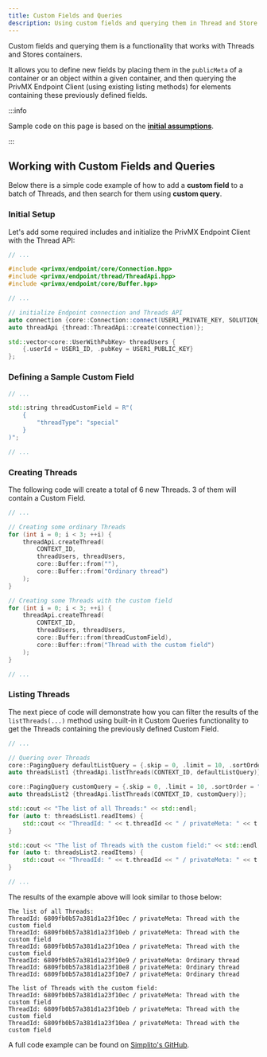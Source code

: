 ```yaml
---
title: Custom Fields and Queries
description: Using custom fields and querying them in Thread and Store containers.  
---
```


Custom fields and querying them is a functionality that works with Threads and Stores containers.

It allows you to define new fields by placing them in the `publicMeta` of a container or an object within a given container, 
and then querying the PrivMX Endpoint Client (using existing listing methods) for elements containing these previously defined fields.

:::info

Sample code on this page is based on the **[initial assumptions](./first-app#initial-assumptions)**.

:::


## Working with Custom Fields and Queries

Below there is a simple code example of how to add a **custom field** to a batch of Threads, and then search for them using **custom query**.


### Initial Setup

Let's add some required includes and initialize the PrivMX Endpoint Client with the Thread API:
```cpp
// ...

#include <privmx/endpoint/core/Connection.hpp>
#include <privmx/endpoint/thread/ThreadApi.hpp>
#include <privmx/endpoint/core/Buffer.hpp>

// ...

// initialize Endpoint connection and Threads API
auto connection {core::Connection::connect(USER1_PRIVATE_KEY, SOLUTION_ID, BRIDGE_URL)};
auto threadApi {thread::ThreadApi::create(connection)};

std::vector<core::UserWithPubKey> threadUsers {
    {.userId = USER1_ID, .pubKey = USER1_PUBLIC_KEY}
};
```

### Defining a Sample Custom Field
```cpp
// ...

std::string threadCustomField = R"(
    {
        "threadType": "special"
    }
)";

// ...
```

### Creating Threads

The following code will create a total of 6 new Threads. 3 of them will contain a Custom Field.

```cpp
// ...

// Creating some ordinary Threads
for (int i = 0; i < 3; ++i) {
    threadApi.createThread(
        CONTEXT_ID, 
        threadUsers, threadUsers, 
        core::Buffer::from(""),
        core::Buffer::from("Ordinary thread")
    );
}

// Creating some Threads with the custom field
for (int i = 0; i < 3; ++i) {
    threadApi.createThread(
        CONTEXT_ID, 
        threadUsers, threadUsers, 
        core::Buffer::from(threadCustomField),
        core::Buffer::from("Thread with the custom field")
    );
}

// ...
```

### Listing Threads
The next piece of code will demonstrate how you can filter the results of the `listThreads(...)` method using built-in it Custom Queries functionality
to get the Threads containing the previously defined Custom Field.

```cpp
// ...

// Quering over Threads
core::PagingQuery defaultListQuery = {.skip = 0, .limit = 10, .sortOrder = "desc"};
auto threadsList1 {threadApi.listThreads(CONTEXT_ID, defaultListQuery)};

core::PagingQuery customQuery = {.skip = 0, .limit = 10, .sortOrder = "desc", .queryAsJson = threadCustomField};
auto threadsList2 {threadApi.listThreads(CONTEXT_ID, customQuery)};

std::cout << "The list of all Threads:" << std::endl;
for (auto t: threadsList1.readItems) {
    std::cout << "ThreadId: " << t.threadId << " / privateMeta: " << t.privateMeta.stdString() << std::endl;
}

std::cout << "The list of Threads with the custom field:" << std::endl;
for (auto t: threadsList2.readItems) {
    std::cout << "ThreadId: " << t.threadId << " / privateMeta: " << t.privateMeta.stdString() << std::endl;
}

// ...
```

The results of the example above will look similar to those below:

```
The list of all Threads:
ThreadId: 6809fb0b57a381d1a23f10ec / privateMeta: Thread with the custom field
ThreadId: 6809fb0b57a381d1a23f10eb / privateMeta: Thread with the custom field
ThreadId: 6809fb0b57a381d1a23f10ea / privateMeta: Thread with the custom field
ThreadId: 6809fb0b57a381d1a23f10e9 / privateMeta: Ordinary thread
ThreadId: 6809fb0b57a381d1a23f10e8 / privateMeta: Ordinary thread
ThreadId: 6809fb0b57a381d1a23f10e7 / privateMeta: Ordinary thread

The list of Threads with the custom field:
ThreadId: 6809fb0b57a381d1a23f10ec / privateMeta: Thread with the custom field
ThreadId: 6809fb0b57a381d1a23f10eb / privateMeta: Thread with the custom field
ThreadId: 6809fb0b57a381d1a23f10ea / privateMeta: Thread with the custom field
```

A full code example can be found on [Simplito's GitHub](https://github.com/simplito/privmx-endpoint/tree/main/examples).
